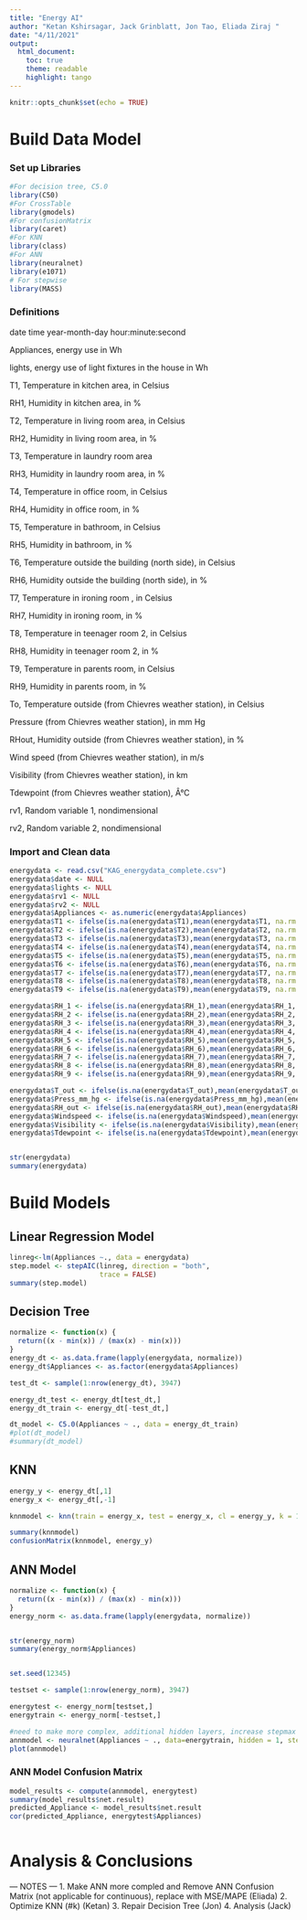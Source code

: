 ```yaml
---
title: "Energy AI"
author: "Ketan Kshirsagar, Jack Grinblatt, Jon Tao, Eliada Ziraj "
date: "4/11/2021"
output: 
  html_document:
    toc: true
    theme: readable
    highlight: tango
---
```


```r
knitr::opts_chunk$set(echo = TRUE)
```

# Build Data Model

### Set up Libraries
```r
#For decision tree, C5.0 
library(C50)
#For CrossTable
library(gmodels)
#For confusionMatrix
library(caret)
#For KNN
library(class)
#For ANN
library(neuralnet)
library(e1071)
# For stepwise
library(MASS)
```
### Definitions

date time year-month-day hour:minute:second

Appliances, energy use in Wh

lights, energy use of light fixtures in the house in Wh

T1, Temperature in kitchen area, in Celsius

RH1, Humidity in kitchen area, in % 

T2, Temperature in living room area, in Celsius 

RH2, Humidity in living room area, in %

T3, Temperature in laundry room area

RH3, Humidity in laundry room area, in % 

T4, Temperature in office room, in Celsius 

RH4, Humidity in office room, in %

T5, Temperature in bathroom, in Celsius

RH5, Humidity in bathroom, in % 

T6, Temperature outside the building (north side), in Celsius 

RH6, Humidity outside the building (north side), in %

T7, Temperature in ironing room , in Celsius

RH7, Humidity in ironing room, in % 

T8, Temperature in teenager room 2, in Celsius 

RH8, Humidity in teenager room 2, in %

T9, Temperature in parents room, in Celsius

RH9, Humidity in parents room, in % 

To, Temperature outside (from Chievres weather station), in Celsius

Pressure (from Chievres weather station), in mm Hg 

RHout, Humidity outside (from Chievres weather station), in %

Wind speed (from Chievres weather station), in m/s

Visibility (from Chievres weather station), in km

Tdewpoint (from Chievres weather station), Â°C

rv1, Random variable 1, nondimensional

rv2, Random variable 2, nondimensional

### Import and Clean data

```r
energydata <- read.csv("KAG_energydata_complete.csv")
energydata$date <- NULL
energydata$lights <- NULL
energydata$rv1 <- NULL
energydata$rv2 <- NULL
energydata$Appliances <- as.numeric(energydata$Appliances)
energydata$T1 <- ifelse(is.na(energydata$T1),mean(energydata$T1, na.rm =T),energydata$T1)
energydata$T2 <- ifelse(is.na(energydata$T2),mean(energydata$T2, na.rm =T),energydata$T2)
energydata$T3 <- ifelse(is.na(energydata$T3),mean(energydata$T3, na.rm =T),energydata$T3)
energydata$T4 <- ifelse(is.na(energydata$T4),mean(energydata$T4, na.rm =T),energydata$T4)
energydata$T5 <- ifelse(is.na(energydata$T5),mean(energydata$T5, na.rm =T),energydata$T5)
energydata$T6 <- ifelse(is.na(energydata$T6),mean(energydata$T6, na.rm =T),energydata$T6)
energydata$T7 <- ifelse(is.na(energydata$T7),mean(energydata$T7, na.rm =T),energydata$T7)
energydata$T8 <- ifelse(is.na(energydata$T8),mean(energydata$T8, na.rm =T),energydata$T8)
energydata$T9 <- ifelse(is.na(energydata$T9),mean(energydata$T9, na.rm =T),energydata$T9)

energydata$RH_1 <- ifelse(is.na(energydata$RH_1),mean(energydata$RH_1, na.rm =T),energydata$RH_1)
energydata$RH_2 <- ifelse(is.na(energydata$RH_2),mean(energydata$RH_2, na.rm =T),energydata$RH_2)
energydata$RH_3 <- ifelse(is.na(energydata$RH_3),mean(energydata$RH_3, na.rm =T),energydata$RH_3)
energydata$RH_4 <- ifelse(is.na(energydata$RH_4),mean(energydata$RH_4, na.rm =T),energydata$RH_4)
energydata$RH_5 <- ifelse(is.na(energydata$RH_5),mean(energydata$RH_5, na.rm =T),energydata$RH_5)
energydata$RH_6 <- ifelse(is.na(energydata$RH_6),mean(energydata$RH_6, na.rm =T),energydata$RH_6)
energydata$RH_7 <- ifelse(is.na(energydata$RH_7),mean(energydata$RH_7, na.rm =T),energydata$RH_7)
energydata$RH_8 <- ifelse(is.na(energydata$RH_8),mean(energydata$RH_8, na.rm =T),energydata$RH_8)
energydata$RH_9 <- ifelse(is.na(energydata$RH_9),mean(energydata$RH_9, na.rm =T),energydata$RH_9)

energydata$T_out <- ifelse(is.na(energydata$T_out),mean(energydata$T_out, na.rm =T),energydata$T_out)
energydata$Press_mm_hg <- ifelse(is.na(energydata$Press_mm_hg),mean(energydata$Press_mm_hg, na.rm =T),energydata$Press_mm_hg)
energydata$RH_out <- ifelse(is.na(energydata$RH_out),mean(energydata$RH_out, na.rm =T),energydata$RH_out)
energydata$Windspeed <- ifelse(is.na(energydata$Windspeed),mean(energydata$Windspeed, na.rm =T),energydata$Windspeed)
energydata$Visibility <- ifelse(is.na(energydata$Visibility),mean(energydata$Visibility, na.rm =T),energydata$Visibility)
energydata$Tdewpoint <- ifelse(is.na(energydata$Tdewpoint),mean(energydata$Tdewpoint, na.rm =T),energydata$Tdewpoint)


str(energydata)
summary(energydata)

```
# Build Models

## Linear Regression Model
```r
linreg<-lm(Appliances ~., data = energydata)
step.model <- stepAIC(linreg, direction = "both", 
                      trace = FALSE)
summary(step.model)
```

## Decision Tree
```r
normalize <- function(x) { 
  return((x - min(x)) / (max(x) - min(x)))
}
energy_dt <- as.data.frame(lapply(energydata, normalize))
energy_dt$Appliances <- as.factor(energydata$Appliances)

test_dt <- sample(1:nrow(energy_dt), 3947)

energy_dt_test <- energy_dt[test_dt,]
energy_dt_train <- energy_dt[-test_dt,]

dt_model <- C5.0(Appliances ~ ., data = energy_dt_train)
#plot(dt_model)
#summary(dt_model)

```


## KNN
```r
energy_y <- energy_dt[,1]
energy_x <- energy_dt[,-1]

knnmodel <- knn(train = energy_x, test = energy_x, cl = energy_y, k = 137)

summary(knnmodel)
confusionMatrix(knnmodel, energy_y)

```


## ANN Model
```r
normalize <- function(x) { 
  return((x - min(x)) / (max(x) - min(x)))
}
energy_norm <- as.data.frame(lapply(energydata, normalize))


str(energy_norm)
summary(energy_norm$Appliances)


set.seed(12345)

testset <- sample(1:nrow(energy_norm), 3947)

energytest <- energy_norm[testset,]
energytrain <- energy_norm[-testset,]

#need to make more complex, additional hidden layers, increase stepmax
annmodel <- neuralnet(Appliances ~ ., data=energytrain, hidden = 1, stepmax = 1000000)
plot(annmodel)
```

### ANN Model Confusion Matrix
```r
model_results <- compute(annmodel, energytest)
summary(model_results$net.result)
predicted_Appliance <- model_results$net.result
cor(predicted_Appliance, energytest$Appliances)



```

# Analysis & Conclusions


--- NOTES ---
1. Make ANN more compled and Remove ANN Confusion Matrix (not applicable for continuous), replace with MSE/MAPE (Eliada)
2. Optimize KNN (#k) (Ketan)
3. Repair Decision Tree (Jon)
4. Analysis (Jack)

